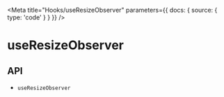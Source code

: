 

<Meta
  title="Hooks/useResizeObserver"
  parameters={{
    docs: {
      source: {
        type: 'code'
      }
    }
  }}
/>

# useResizeObserver

<Description name="useResizeObserver" />

<Canvas>
  <Story story={stories.Demo} name="Demo" />
</Canvas>

## API

<ul>
  <li>
    <LinkTo kind="hooks-api-useResizeObserver" story="page">
      <code>useResizeObserver</code>
    </LinkTo>
  </li>
</ul>
